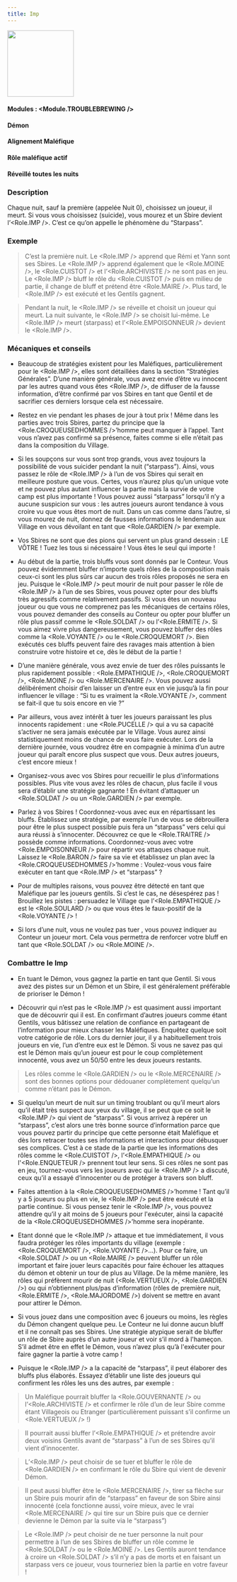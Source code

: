 ```yaml
---
title: Imp
---
```



<img src='/img/blood-on-the-clocktower/roles/imp.png' height='150' />

#### Modules : <Module.TROUBLEBREWING />
#### Démon
#### Alignement Maléfique
#### Rôle maléfique actif
#### Réveillé toutes les nuits

### Description
Chaque nuit, sauf la première (appelée Nuit 0), choisissez un joueur, il meurt.
Si vous vous choisissez (suicide), vous mourez et un Sbire devient l’<Role.IMP />. C’est ce qu’on appelle le phénomène du “Starpass”.
 
### Exemple
> C’est la première nuit. Le <Role.IMP /> apprend que Rémi et Yann sont ses Sbires. Le <Role.IMP /> apprend également que le <Role.MOINE />, le <Role.CUISTOT /> et l’<Role.ARCHIVISTE /> ne sont pas en jeu. Le <Role.IMP /> bluff le rôle du <Role.CUISTOT /> puis en milieu de partie, il change de bluff et prétend être <Role.MAIRE />. Plus tard, le <Role.IMP /> est exécuté et les Gentils gagnent.

> Pendant la nuit, le <Role.IMP /> se réveille et choisit un joueur qui meurt. La nuit suivante, le <Role.IMP /> se choisit lui-même. Le <Role.IMP /> meurt (starpass) et l’<Role.EMPOISONNEUR /> devient le <Role.IMP />.

### Mécaniques et conseils
- Beaucoup de stratégies existent pour les Maléfiques, particulièrement pour le <Role.IMP />, elles sont détaillées dans la section “Stratégies Générales”. D’une manière générale, vous avez envie d’être vu innocent par les autres quand vous êtes <Role.IMP />, de diffuser de la fausse information, d’être confirmé par vos Sbires en tant que Gentil et de sacrifier ces derniers lorsque cela est nécessaire. 

- Restez en vie pendant les phases de jour à tout prix ! Même dans les parties avec trois Sbires, partez du principe que la <Role.CROQUEUSEDHOMMES />’homme peut manquer à l’appel.  Tant vous n’avez pas confirmé sa présence, faites comme si elle n’était pas dans la composition du Village.

- Si les soupçons sur vous sont trop grands, vous avez toujours la possibilité de vous suicider pendant la nuit (“starpass”). Ainsi, vous passez le rôle de <Role.IMP /> à l’un de vos Sbires qui serait en meilleure posture que vous. Certes, vous n’aurez plus qu’un unique vote et ne pouvez plus autant influencer la partie mais la survie de votre camp est plus importante ! Vous pouvez aussi “starpass” lorsqu’il n’y a aucune suspicion sur vous : les autres joueurs auront tendance à vous croire vu que vous êtes mort de nuit. Dans un cas comme dans l’autre, si vous mourez de nuit, donnez de fausses informations le lendemain aux Village en vous dévoilant en tant que <Role.GARDIEN /> par exemple.

- Vos Sbires ne sont que des pions qui servent un plus grand dessein : LE  VÔTRE ! Tuez les tous si nécessaire ! Vous êtes le seul qui importe !

- Au début de la partie, trois bluffs vous sont donnés par le Conteur. Vous pouvez évidemment bluffer n’importe quels rôles de la composition mais ceux-ci sont les plus sûrs car aucun des trois rôles proposés ne sera en jeu. Puisque le <Role.IMP /> peut mourir de nuit pour passer le rôle de <Role.IMP /> à l’un de ses Sbires, vous pouvez opter pour des bluffs très agressifs comme relativement passifs. Si vous êtes un nouveau joueur ou que vous ne comprenez pas les mécaniques de certains rôles, vous pouvez demander des conseils au Conteur ou opter pour bluffer un rôle plus passif comme le <Role.SOLDAT /> ou l’<Role.ERMITE />. Si vous aimez vivre plus dangereusement, vous pouvez bluffer des rôles comme la <Role.VOYANTE /> ou le <Role.CROQUEMORT />. Bien exécutés ces bluffs peuvent faire des ravages mais attention à bien construire votre histoire et ce, dès le début de la partie !

- D’une manière générale, vous avez envie de tuer des rôles puissants le plus rapidement possible : <Role.EMPATHIQUE />, <Role.CROQUEMORT />, <Role.MOINE /> ou <Role.MERCENAIRE />. Vous pouvez aussi délibérément choisir d’en laisser un d’entre eux en vie jusqu’à la fin pour influencer le village : “Si tu es vraiment la <Role.VOYANTE />, comment se fait-il que tu sois encore en vie ?”

- Par ailleurs, vous avez intérêt à tuer les joueurs paraissant les plus innocents rapidement : une <Role.PUCELLE /> qui a vu sa capacité s’activer ne sera jamais exécutée par le Village. Vous aurez ainsi statistiquement moins de chance de vous faire exécuter. Lors de la dernière journée, vous voudrez être en compagnie à minima d’un autre joueur qui paraît encore plus suspect que vous. Deux autres joueurs, c’est encore mieux !

- Organisez-vous avec vos Sbires pour recueillir le plus d'informations possibles. Plus vite vous avez les rôles de chacun, plus facile il vous sera d’établir une stratégie gagnante ! En évitant d’attaquer un <Role.SOLDAT /> ou un <Role.GARDIEN /> par exemple.

- Parlez à vos Sbires ! Coordonnez-vous avec eux en répartissant les bluffs. Établissez une stratégie, par exemple l’un de vous se débrouillera pour être le plus suspect possible puis fera un “starpass” vers celui qui aura réussi à s’innocenter. Découvrez ce que le <Role.TRAITRE /> possède comme informations. Coordonnez-vous avec votre <Role.EMPOISONNEUR /> pour répartir vos attaques chaque nuit. Laissez le <Role.BARON /> faire sa vie et établissez un plan avec la <Role.CROQUEUSEDHOMMES />’homme : Voulez-vous vous faire exécuter en tant que <Role.IMP /> et “starpass” ?

- Pour de multiples raisons, vous pouvez être détecté en tant que Maléfique par les joueurs gentils. Si c’est le cas, ne désespérez pas ! Brouillez les pistes : persuadez le Village que l’<Role.EMPATHIQUE /> est le <Role.SOULARD /> ou que vous êtes le faux-positif de la <Role.VOYANTE /> !

- Si lors d’une nuit, vous ne voulez pas tuer , vous pouvez indiquer au Conteur un joueur mort. Cela vous permettra de renforcer votre bluff en tant que <Role.SOLDAT /> ou <Role.MOINE />.

### Combattre le Imp
- En tuant le Démon, vous gagnez la partie en tant que Gentil. Si vous avez des pistes sur un Démon et un Sbire, il est généralement préférable de prioriser le Démon !

- Découvrir qui n’est pas le <Role.IMP /> est quasiment aussi important que de découvrir qui il est. En confirmant d’autres joueurs comme étant Gentils, vous bâtissez une relation de confiance en partageant de l’information pour mieux chasser les Maléfiques. Enquêtez quelque soit votre catégorie de rôle. Lors du dernier jour, il y a habituellement trois joueurs en vie, l’un d’entre eux est le Démon. Si vous ne savez pas qui est le Démon mais qu’un joueur est pour le coup complètement innocenté, vous avez un 50/50 entre les deux joueurs restants.

> Les rôles comme le <Role.GARDIEN /> ou le <Role.MERCENAIRE /> sont des bonnes options pour dédouaner complètement quelqu’un comme n’étant pas le Démon.

- Si quelqu’un meurt de nuit sur un timing troublant ou qu’il meurt alors qu’il était très suspect aux yeux du village, il se peut que ce soit le <Role.IMP /> qui vient de “starpass”. Si vous arrivez à repérer un “starpass”, c’est alors une très bonne source d’information parce que vous pouvez partir du principe que cette personne était Maléfique et dès lors retracer toutes ses informations et interactions pour débusquer ses complices. C’est à ce stade de la partie que les informations des rôles comme le <Role.CUISTOT />, l’<Role.EMPATHIQUE /> ou l'<Role.ENQUETEUR /> prennent tout leur sens. Si ces rôles ne sont pas en jeu, tournez-vous vers les joueurs avec qui le <Role.IMP /> a discuté, ceux qu’il a essayé d’innocenter ou de protéger à travers son bluff.

- Faites attention à la <Role.CROQUEUSEDHOMMES />’homme ! Tant qu’il y a 5 joueurs ou plus en vie, le <Role.IMP /> peut être exécuté et la partie continue. Si vous pensez tenir le <Role.IMP />, vous pouvez attendre qu’il y ait moins de 5 joueurs pour l'exécuter, ainsi la capacité de la <Role.CROQUEUSEDHOMMES />’homme sera inopérante.

- Etant donné que le <Role.IMP /> attaque et tue immédiatement, il vous faudra protéger les rôles importants du village (exemple : <Role.CROQUEMORT />, <Role.VOYANTE />...). Pour ce faire, un <Role.SOLDAT /> ou un <Role.MAIRE /> peuvent bluffer un rôle important et faire jouer leurs capacités pour faire échouer les attaques du démon  et obtenir un tour de plus au Village. De la même manière, les rôles qui préfèrent mourir de nuit (<Role.VERTUEUX />, <Role.GARDIEN />) ou qui n’obtiennent plus/pas d’information (rôles de première nuit, <Role.ERMITE />, <Role.MAJORDOME />) doivent se mettre en avant pour attirer le Démon. 

- Si vous jouez dans une composition avec 6 joueurs ou moins, les règles du Démon changent quelque peu. Le Conteur ne lui donne aucun bluff et il ne connaît pas ses Sbires. Une stratégie atypique serait de bluffer un rôle de Sbire auprès d’un autre joueur et voir s’il mord à l'hameçon. S’il admet être en effet le Démon, vous n’avez plus qu’à l'exécuter pour faire gagner la partie à votre camp !

- Puisque le <Role.IMP /> a la capacité de “starpass”, il peut élaborer des bluffs plus élaborés. Essayez d’établir une liste des joueurs qui confirment les rôles les uns des autres, par exemple :

> Un Maléfique pourrait bluffer la <Role.GOUVERNANTE /> ou l’<Role.ARCHIVISTE /> et confirmer le rôle d’un de leur Sbire comme étant Villageois ou Etranger (particulièrement puissant s’il confirme un <Role.VERTUEUX /> !)

> Il pourrait aussi bluffer l’<Role.EMPATHIQUE /> et prétendre avoir deux voisins Gentils avant de “starpass” à l’un de ses Sbires qu’il vient d’innocenter.

> L’<Role.IMP /> peut choisir de se tuer et bluffer le rôle de <Role.GARDIEN /> en confirmant le rôle du Sbire qui vient de devenir Démon.

> Il peut aussi bluffer être le <Role.MERCENAIRE />, tirer sa flèche sur un Sbire puis mourir afin de “starpass” en faveur de son Sbire ainsi innocenté (cela fonctionne aussi, voire mieux, avec le vrai <Role.MERCENAIRE /> qui tire sur un Sbire puis que ce dernier devienne le Démon par la suite via le “starpass”)

> Le <Role.IMP /> peut choisir de ne tuer personne la nuit pour permettre à l’un de ses Sbires de bluffer un rôle comme le <Role.SOLDAT /> ou le <Role.MOINE />. Les Gentils auront tendance à croire un <Role.SOLDAT /> s’il n’y a pas de morts et en faisant un starpass vers ce joueur, vous tourneriez bien la partie en votre faveur !
